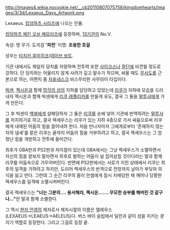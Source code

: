 http://images4.wikia.nocookie.net/__cb20110807075758/kingdomhearts/images/3/3d/Lexaeus_Days_Artwork.png

Lexaeus. [[킹덤하츠 시리즈]]에 나오는 인물.

[[킹덤하츠 체인 오브 메모리즈]]에 등장하며, [[13기관]]의 No.V.

속성: 땅
무기: 도끼검 ''''파천''''
이명: '''조용한 호걸'''

성우는 [[타치키 후미히코]]/[[데이브 보트]].

기관 내에서도 제일의 덩치를 자랑하며 전투력 또한 [[사이크스]]나 [[잘딘]]에 비견될 정도로 강하다. 단 덩치와는 어울리지 않게 사려가 깊고 말수가 적으며, 싸울 때도 [[무사도]]를 근본으로 하는, 어쩐지 좀 [[자포네스크]] 비스무리한 사무라이 타입이다.

[[빅센]], [[젝시온]]과 함께 [[망각의 성]]의 지하를 담당하고 있었는데 [[리쿠]]가 지하에 모습을 드러내자 젝시온과 함께 빅센에게 [[리쿠 레플리카]]를 만들게 유도, 결국 그 둘을 [[말루샤]]에게 가게 만든다.

그 후 빅센이 [[액셀]]에게 살해당하자 그 둘은 [[리쿠]]를 손에 넣어 기관에 반역하려는 [[말루샤]]를 저지하기로 하고, 결국 렉세우스는 리쿠가 있는 지하 4층으로 가서 싸움으로써 리쿠에게 내재된 어둠의 힘을 끌어내려 한다. 처음 만나자마자 그에게로부터 '존재하지 않는 자의 냄새'를 맡은 리쿠는 끝까지 어둠의 힘을 거부하려고 하고, 결국 렉세우스는 그 엄청난 힘을 개방하고 전투에 들어간다.

최후가 GBA판과 PS2판과 차이점이 있는데 GBA에서는 그냥 렉세우스가 소멸하면서 자신의 힘을 얕보지 말라면서 최후로 발하는 어둠이 널 집어삼킬 것이다라는 말과 함께 리쿠를 어둠속으로 가두어버린다. 반면에 PS2판에서는 서로가 지친 상태에서 리쿠는 최후의 일격을 가하려고 하지만, 도리어 렉세우스의 반격으로 천장까지 날아가 부딪혀 의식을 잃고 만다. 그런데 그 순간 리쿠의 몸이 안셈에게 잠시 지배당한 채 깨어나 당황한 렉세우스를 일격에 소멸시켜버린다.

결국 렉세우스는 '''"너는 그분의.... 용서해라, 젝시온....... 무모한 승부를 해버린 것 같구나..."'''란 말과 함께 소멸한다.




그 역시 [[현자 안셈]]의 제자로서 제자시절의 이름은 엘레우스(LEXAEUS→LEAEUS→AELEUS)다. 버스 바이 슬립에서 딜란과 같이 성을 지키는 문지기 역할로 등장한다. 그리고 그걸로 등장 끝. 
